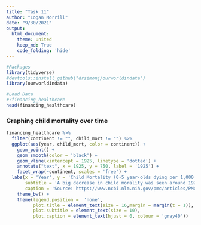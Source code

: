 ```yaml
---
title: "Task 11"
author: "Logan Morrill"
date: "9/30/2021"
output: 
  html_document:
    theme: united
    keep_md: True
    code_folding: 'hide'
---
```


```r
#Packages
library(tidyverse)
#devtools::install_github("drsimonj/ourworldindata")
library(ourworldindata)
```

```r
#Load Data
#?financing_healthcare
head(financing_healthcare)
```
### Graphing child mortality over time
```r
financing_healthcare %>%
  filter(continent != "", child_mort != "") %>%
  ggplot(aes(year, child_mort, color = continent)) +
    geom_point() +
    geom_smooth(color = 'black') +
    geom_vline(xintercept = 1925, linetype = 'dotted') +
    annotate("text", x = 1925, y = 750, label = '1925') +
    facet_wrap(~continent, scales = 'free') +
  labs(x = 'Year', y = 'Child Mortality (0-5 year-olds dying per 1,000 born)', title = 'Child Mortality over Time',
       subtitle = 'A big decrease in child morality was seen around 1925 because\nof the increase in living conditions across the world.',
       caption = 'Source: https://www.ncbi.nlm.nih.gov/pmc/articles/PMC1449154/') +
    theme_bw() +
    theme(legend.position =  'none',
          plot.title = element_text(size = 16,margin = margin(t = 1)),
          plot.subtitle = element_text(size = 10), 
          plot.caption = element_text(hjust = 0, colour = 'gray40'))

```
